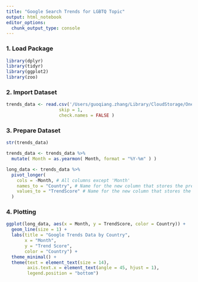 ```yaml
---
title: "Google Search Trends for LGBTQ Topic"
output: html_notebook
editor_options: 
  chunk_output_type: console
---
```


### 1. Load Package
```r
library(dplyr)
library(tidyr)
library(ggplot2)
library(zoo)
```

### 2. Import Dataset
```r
trends_data <- read.csv('/Users/guoqiang.zhang/Library/CloudStorage/OneDrive-KarolinskaInstitutet/Karolinska Institutet/Research Projects/Population Trends and Individual Fluidity of Sexual Identity in Stockholm County/Research Letter/Media/The Conversation/google-trends-lgbtq/multiTimeline_lgbtq.csv',
                    skip = 1,
                    check.names = FALSE )
```

### 3. Prepare Dataset
```r
str(trends_data)

trends_data <- trends_data %>%
  mutate( Month = as.yearmon( Month, format = "%Y-%m" ) )

long_data <- trends_data %>%
  pivot_longer(
    cols = -Month, # All columns except 'Month'
    names_to = "Country", # Name for the new column that stores the previous column names
    values_to = "TrendScore" # Name for the new column that stores the values
  )

```

### 4. Plotting
```r
ggplot(long_data, aes(x = Month, y = TrendScore, color = Country)) +
  geom_line(size = 1) +
  labs(title = "Google Trends Data by Country",
       x = "Month",
       y = "Trend Score",
       color = "Country") +
  theme_minimal() +
  theme(text = element_text(size = 14),
        axis.text.x = element_text(angle = 45, hjust = 1),
        legend.position = "bottom")
```